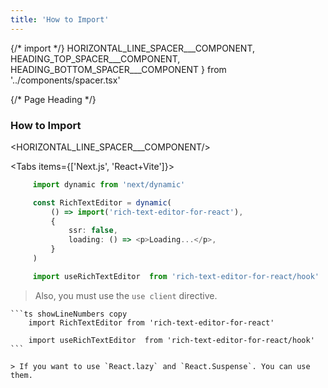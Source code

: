 ```yaml
---
title: 'How to Import'
---
```

{/* import */}
    HORIZONTAL_LINE_SPACER___COMPONENT,
    HEADING_TOP_SPACER___COMPONENT, 
    HEADING_BOTTOM_SPACER___COMPONENT
} from '../components/spacer.tsx'



{/* Page Heading */}
### How to Import
<HORIZONTAL_LINE_SPACER___COMPONENT/>


<Tabs items={['Next.js', 'React+Vite']}>


  <Tab>

   ```ts showLineNumbers copy
        import dynamic from 'next/dynamic'

        const RichTextEditor = dynamic(
            () => import('rich-text-editor-for-react'),
            {
                ssr: false,
                loading: () => <p>Loading...</p>,
            }
        )

        import useRichTextEditor  from 'rich-text-editor-for-react/hook'
   ```

   > Also, you must use the `use client` directive.

  </Tab>



  <Tab>

    ```ts showLineNumbers copy
        import RichTextEditor from 'rich-text-editor-for-react'
        
        import useRichTextEditor  from 'rich-text-editor-for-react/hook'
    ```

    > If you want to use `React.lazy` and `React.Suspense`. You can use them.

  </Tab>

    

</Tabs>


